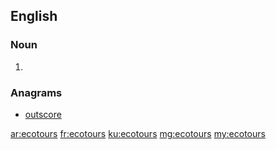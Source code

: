 ==English==

===Noun===
{{head|en|noun plural form}}

# {{plural of|ecotour|lang=en}}

===Anagrams===
* [[outscore#English|outscore]]

[[ar:ecotours]]
[[fr:ecotours]]
[[ku:ecotours]]
[[mg:ecotours]]
[[my:ecotours]]